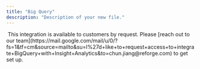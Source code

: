 ```yaml
---
title: "Big Query"
description: "Description of your new file."
---
```


<Frame>
  <img
    src="/big-query.png"
    style={{ width:"100%" }}
    alt=""
    title=""
  />
</Frame>

<Info>
  This integration is available to customers by request. Please [reach out to our team](https://mail.google.com/mail/u/0/?fs=1&tf=cm&source=mailto&su=I%27d+like+to+request+access+to+integrate+BigQuery+with+Insight+Analytics&to=chun.jiang@reforge.com) to get set up.
</Info>